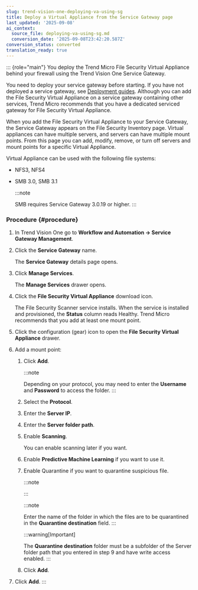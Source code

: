 ```yaml
---
slug: trend-vision-one-deploying-va-using-sg
title: Deploy a Virtual Appliance from the Service Gateway page
last_updated: '2025-09-08'
ai_context:
  source_file: deploying-va-using-sg.md
  conversion_date: '2025-09-08T23:42:20.587Z'
conversion_status: converted
translation_ready: true
---
```


::: {role="main"}
You deploy the Trend Micro File Security Virtual Appliance behind your firewall using the Trend Vision One Service Gateway.

You need to deploy your service gateway before starting. If you have not deployed a service gateway, see [Deployment guides](https://docs.trendmicro.com/en-us/documentation/article/trend-vision-one-deploying-a-service-). Although you can add the File Security Virtual Appliance on a service gateway containing other services, Trend Micro recommends that you have a dedicated serviced gateway for File Security Virtual Appliance.

When you add the File Security Virtual Appliance to your Service Gateway, the Service Gateway appears on the File Security Inventory page. Virtual appliances can have multiple servers, and servers can have multiple mount points. From this page you can add, modify, remove, or turn off servers and mount points for a specific Virtual Appliance.

Virtual Appliance can be used with the following file systems:

- NFS3, NFS4
- SMB 3.0, SMB 3.1

  :::note

  SMB requires Service Gateway 3.0.19 or higher.
  :::

### Procedure {#procedure}

1.  In Trend Vision One go to **Workflow and Automation → Service Gateway Management**.

2.  Click the **Service Gateway** name.

    The **Service Gateway** details page opens.

3.  Click **Manage Services**.

    The **Manage Services** drawer opens.

4.  Click the **File Security Virtual Appliance** download icon.

    The File Security Scanner service installs. When the service is installed and provisioned, the **Status** column reads Healthy. Trend Micro recommends that you add at least one mount point.

5.  Click the configuration (gear) icon to open the **File Security Virtual Appliance** drawer.

6.  Add a mount point:

    1.  Click **Add**.

        :::note

        Depending on your protocol, you may need to enter the **Username** and **Password** to access the folder.
        :::

    2.  Select the **Protocol**.

    3.  Enter the **Server IP**.

    4.  Enter the **Server folder path**.

    5.  Enable **Scanning**.

        You can enable scanning later if you want.

    6.  Enable **Predictive Machine Learning** if you want to use it.

    7.  Enable Quarantine if you want to quarantine suspicious file.

        :::note

        :::

        :::note

        Enter the name of the folder in which the files are to be quarantined in the **Quarantine destination** field.
        :::

        :::warning[Important]

        The **Quarantine destination** folder must be a subfolder of the Server folder path that you entered in step 9 and have write access enabled.
        :::

    8.  Click **Add**.

7.  Click **Add**.
:::
